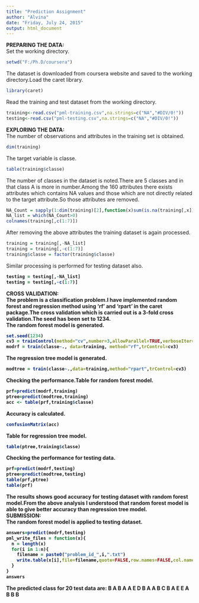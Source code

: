 ```yaml
---
title: "Prediction Assignment"
author: "Alvina"
date: "Friday, July 24, 2015"
output: html_document
---
```


<b>PREPARING THE DATA:</b><br/>
Set the working directory.
```r
setwd("F:/Ph.D/coursera") 
```
The dataset is downloaded from coursera website and saved to the working directory.Load the caret library.<br/>
```r
library(caret)
```
Read the training and test dataset from the working directory.<br/>
```r
training<-read.csv("pml-training.csv",na.strings=c("NA","#DIV/0!"))
testing<-read.csv("pml-testing.csv",na.strings=c("NA","#DIV/0!"))
```
<b>EXPLORING THE DATA:</b><br/>
The number of observations and attributes in the training set is obtained.
```r
dim(training)
```
The target variable is classe.
```r
table(training$classe)
```
The number of classes in the dataset is noted.There are 5 classes and in that class A  is more in number.Among the 160 attributes there exists attributes which contains NA values and those which are not directly related to the target attribute.So those attributes are removed.<br/>
```r
NA_Count = sapply(1:dim(training)[2],function(x)sum(is.na(training[,x])))
NA_list = which(NA_Count>0)
colnames(training[,c(1:7)])
```
After removing the above attributes the training dataset is again processed.<br/>
```r
training = training[,-NA_list]
training = training[,-c(1:7)]
training$classe = factor(training$classe)
```
Similar processing is performed for testing dataset also.<b/>
```r
testing = testing[,-NA_list]
testing = testing[,-c(1:7)]
``` 
<b>CROSS VALIDATION:</b><br/>
The problem is a classification problem.I have implemented random forest and regression method using 'rf' and 'rpart' in the caret package.The cross validation which is carried out is a 3-fold cross validation.The seed has been set to 1234.<br/>
The random forest model is generated.<br/>

```r
set.seed(1234)
cv3 = trainControl(method="cv",number=3,allowParallel=TRUE,verboseIter=TRUE)
modrf = train(classe~., data=training, method="rf",trControl=cv3)
``` 
The regression tree model is generated.<b/>
```r
modtree = train(classe~.,data=training,method="rpart",trControl=cv3)
``` 
Checking the performance.Table for random forest model.</b>
```r
prf=predict(modrf,training)
ptree=predict(modtree,training)
acc <- table(prf,training$classe)
``` 
Accuracy is calculated.<br/>
```r
confusionMatrix(acc)
``` 
Table for regression tree model.<br/>
```r
table(ptree,training$classe)
``` 
Checking the performance for testing data.<br/>
```r
prf=predict(modrf,testing)
ptree=predict(modtree,testing)
table(prf,ptree)
table(prf)
``` 
The results shows good accuracy for testing dataset with random forest model.From the above analysis I understood that random forest model is able to give better accuracy than regression tree model.<br/>
<b>SUBMISSION:</b><br/>
The random forest model is applied to testing dataset.<br/>
```r
answers=predict(modrf,testing)
pml_write_files = function(x){
  n = length(x)
  for(i in 1:n){
    filename = paste0("problem_id_",i,".txt")
    write.table(x[i],file=filename,quote=FALSE,row.names=FALSE,col.names=FALSE)
  }
}
answers
``` 
The predicted class for 20 test data are:
B A B A A E D B A A B C B A E E A B B B
